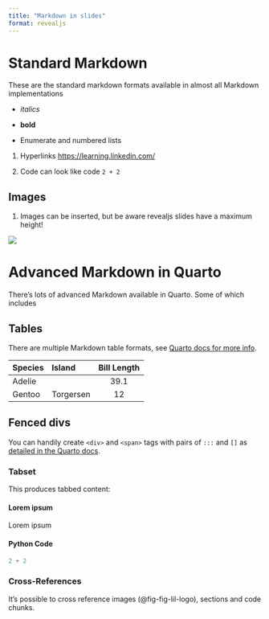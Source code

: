 ```yaml
---
title: "Markdown in slides"
format: revealjs
---
```


# Standard Markdown

These are the standard markdown formats available in almost all Markdown implementations

- *italics*

- **bold**

- Enumerate and numbered lists

1. Hyperlinks [https://learning.linkedin.com/](LinkedIn Learning)

1. Code can look like code `2 + 2`

## Images

1. Images can be inserted, but be aware revealjs slides have a maximum height!

![](lil-logo.png){#fig-lil-logo}


# Advanced Markdown in Quarto

There's lots of advanced Markdown available in Quarto. Some of which includes

## Tables

There are multiple Markdown table formats, see [Quarto docs for more info](https://quarto.org/docs/authoring/tables.html).

| Species | Island | Bill Length |
| :-- | :-- | :--: |
| Adelie | | 39.1 |
| Gentoo | Torgersen | 12 |

## Fenced divs

You can handily create `<div>` and `<span>` tags with pairs of `:::` and `[]` as [detailed in the Quarto docs](https://quarto.org/docs/authoring/markdown-basics.html#sec-divs-and-spans).

### Tabset

This produces tabbed content:

::: {.panel-tabset}

#### Lorem ipsum

Lorem ipsum

#### Python Code

```python
2 + 2
```

:::

### Cross-References

It's possible to cross reference images (@fig-fig-lil-logo), sections and code chunks.